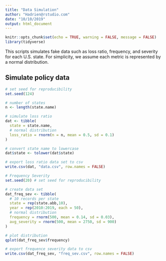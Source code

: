 ```yaml
---
title: "Data Simulation"
author: "Hadrien@rstudio.com"
date: "10/10/2019"
output: html_document
---
```


```r
knitr::opts_chunk$set(echo = TRUE, warning = FALSE, message = FALSE)
library(tidyverse)
```

This scripts simulates fake data such as loss ratio, frequency, and severity for each U.S. state. For simplicity, we assume each metric is represented by a normal distribution.

## Simulate policy data

```r
# set seed for reproducibility
set.seed(124)

# number of states
n <- length(state.name)

# simulate loss ratio
dat <- tibble(
  state = state.name,
  # normal distribution
  loss_ratio = rnorm(n = n, mean = 0.5, sd = 0.1)
)

# convert state name to lowercase
dat$state <- tolower(dat$state)

# export loss ratio data set to csv
write.csv(dat, "data.csv", row.names = FALSE)

# Frequency Severity
set.seed(20) # set seed for reproducibility

# create data set
dat_freq_sev <- tibble(
  # 10 records per state
  state = rep(state.abb,10),
  year = rep(2010:2019, each = 50),
  # normal distribution
  frequency = rnorm(500, mean = 0.14, sd = 0.03),
  avg_severity = rnorm(500, mean = 2750, sd = 900)
)

# plot distribution
qplot(dat_freq_sev$frequency)

# export frequence severity data to csv
write.csv(dat_freq_sev, "freq_sev.csv", row.names = FALSE)

```

